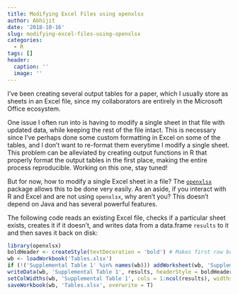 ```yaml
---
title: Modifying Excel Files using openxlsx
author: Abhijit
date: '2018-10-16'
slug: modifying-excel-files-using-openxlsx
categories:
  - R
tags: []
header:
  caption: ''
  image: ''
---
```


I've been creating several output tables for a paper, which I usually store as 
sheets in an Excel file, since my collaborators are entirely in the Microsoft Office ecosystem.

One issue I often run into is having to modify a single sheet in that file with updated data, while keeping the rest of the file intact. This is necessary since I've perhaps done some custom formatting in Excel on some of the tables, and I don't
want to re-format them everytime I modify a single sheet. This problem can be alleviated by creating output functions in R that properly format the output tables in the first place, making the entire process reproducible. Working on this one, stay tuned!

But for now, how to modify a single Excel sheet in a file? The [`openxlsx`](https://cran.r-project.org/package=openxlsx){target="_blank"} package allows this to be done very easily. As an aside, if you interact with R and Excel and are not using `openxlsx`, why aren't you? This doesn't depend on Java and has several powerful features. 

The following code reads an existing Excel file, checks if a particular sheet exists,
creates it if it doesn't, and writes data from a data.frame `results` to it and then saves it back on disk:

```r
library(openxlsx)
boldHeader <- createStyle(textDecoration = 'bold') # Makes first row bold
wb <- loadWorkbook('Tables.xlsx')
if (!('Supplemental Table 1' %in% names(wb))) addWorksheet(wb, 'Supplemental Table 1')
writeData(wb, 'Supplemental Table 1', results, headerStyle = boldHeader)
setColWidths(wb, 'Supplemental Table 1', cols = 1:ncol(results), widths = 'auto')
saveWorkbook(wb, 'Tables.xlsx', overwrite = T)

```


